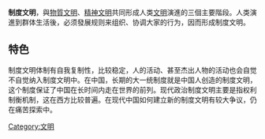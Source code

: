 '''制度文明'''，與[[物質文明|物質文明]]、[[精神文明|精神文明]]共同形成人类[[文明|文明]]演進的三個主要階段。人类演進到群体生活後，必须發展规则来组织、协调大家的行为，因而形成制度文明。

== 特色 ==
制度文明体制有自我复制性，比较稳定，人的活动、甚至杰出人物的活动也会自觉不自觉纳入制度文明中。在中国，长期的大一统制度就是中国人创造的制度文明，这个制度保证了中国在长时间内走在世界的前列。现代政治制度文明主要是指权利制衡机制，这在西方比较普遍。在现代中国如何建立新的制度文明有较大争议，仍在痛苦探索中。

[[Category:文明|Category:文明]]
